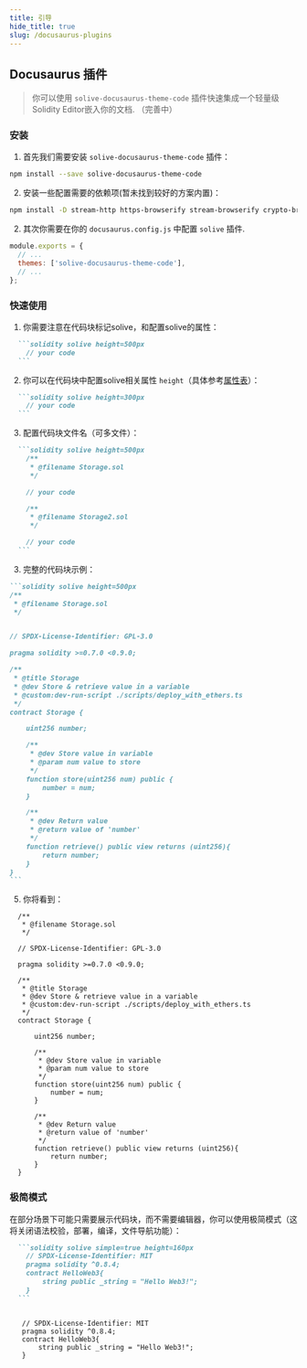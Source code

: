 ```yaml
---
title: 引导
hide_title: true
slug: /docusaurus-plugins
---
```



## Docusaurus 插件

> 你可以使用 `solive-docusaurus-theme-code` 插件快速集成一个轻量级Solidity Editor嵌入你的文档. （完善中）

### 安装

1. 首先我们需要安装 `solive-docusaurus-theme-code` 插件：
```bash npm2yarn
npm install --save solive-docusaurus-theme-code
```

2. 安装一些配置需要的依赖项(暂未找到较好的方案内置)：
```bash npm2yarn
npm install -D stream-http https-browserify stream-browserify crypto-browserify stream-browserify path-browserify events os-browserify buffer url assert tty-browserify util browserify-zlib
```

2. 其次你需要在你的 `docusaurus.config.js` 中配置 `solive` 插件.

```js {3}
module.exports = {
  // ...
  themes: ['solive-docusaurus-theme-code'],
  // ...
};
```

### 快速使用

1. 你需要注意在代码块标记solive，和配置solive的属性：
````md
  ```solidity solive height=500px
    // your code
  ```
````

2. 你可以在代码块中配置solive相关属性 `height`（具体参考[属性表](/docs/docusaurus-plugins/props)）：
````md
  ```solidity solive height=300px
    // your code
  ```
````

3. 配置代码块文件名（可多文件）：
````md
  ```solidity solive height=500px
    /**
     * @filename Storage.sol
     */

    // your code

    /**
     * @filename Storage2.sol
     */

    // your code
  ```
````

3. 完整的代码块示例：
````md
```solidity solive height=500px
/**
 * @filename Storage.sol
 */


// SPDX-License-Identifier: GPL-3.0

pragma solidity >=0.7.0 <0.9.0;

/**
 * @title Storage
 * @dev Store & retrieve value in a variable
 * @custom:dev-run-script ./scripts/deploy_with_ethers.ts
 */
contract Storage {

    uint256 number;

    /**
     * @dev Store value in variable
     * @param num value to store
     */
    function store(uint256 num) public {
        number = num;
    }

    /**
     * @dev Return value
     * @return value of 'number'
     */
    function retrieve() public view returns (uint256){
        return number;
    }
}
```
````

5. 你将看到：

```solidity solive height=500px
  /**
   * @filename Storage.sol
   */

  // SPDX-License-Identifier: GPL-3.0

  pragma solidity >=0.7.0 <0.9.0;

  /**
   * @title Storage
   * @dev Store & retrieve value in a variable
   * @custom:dev-run-script ./scripts/deploy_with_ethers.ts
   */
  contract Storage {

      uint256 number;

      /**
       * @dev Store value in variable
       * @param num value to store
       */
      function store(uint256 num) public {
          number = num;
      }

      /**
       * @dev Return value
       * @return value of 'number'
       */
      function retrieve() public view returns (uint256){
          return number;
      }
  }
```

### 极简模式

在部分场景下可能只需要展示代码块，而不需要编辑器，你可以使用极简模式（这将关闭语法校验，部署，编译，文件导航功能）：

````md
  ```solidity solive simple=true height=160px
    // SPDX-License-Identifier: MIT
    pragma solidity ^0.8.4;
    contract HelloWeb3{
        string public _string = "Hello Web3!";
    }
  ```
````

```solidity solive simple=true height=160px

   // SPDX-License-Identifier: MIT
   pragma solidity ^0.8.4;
   contract HelloWeb3{
       string public _string = "Hello Web3!";
   }
```
